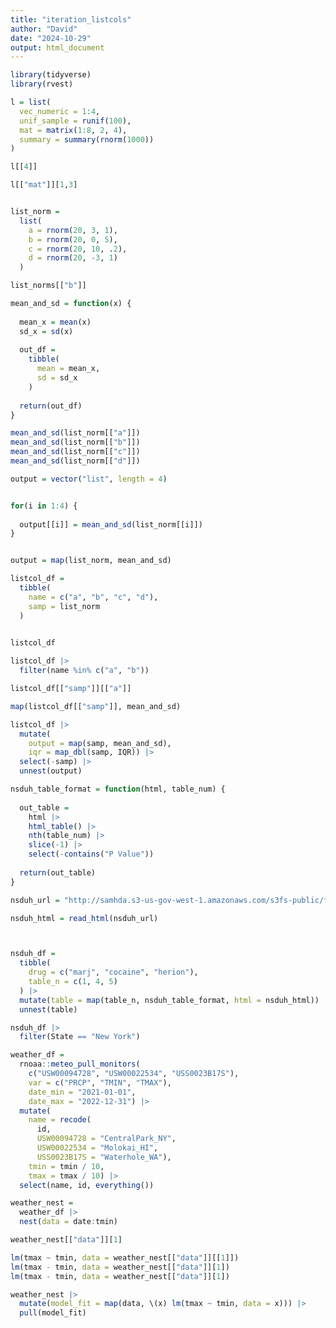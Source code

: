 ```yaml
---
title: "iteration_listcols"
author: "David"
date: "2024-10-29"
output: html_document
---
```


```r
library(tidyverse)
library(rvest)
```

```r
l = list(
  vec_numeric = 1:4,
  unif_sample = runif(100),
  mat = matrix(1:8, 2, 4),
  summary = summary(rnorm(1000))
)

l[[4]]

l[["mat"]][1,3]


list_norm = 
  list(
    a = rnorm(20, 3, 1),
    b = rnorm(20, 0, 5),
    c = rnorm(20, 10, .2),
    d = rnorm(20, -3, 1)
  )

list_norms[["b"]]
```

```r
mean_and_sd = function(x) {
  
  mean_x = mean(x)
  sd_x = sd(x)
  
  out_df =
    tibble(
      mean = mean_x,
      sd = sd_x
    )
  
  return(out_df)
}

```

```r
mean_and_sd(list_norm[["a"]])
mean_and_sd(list_norm[["b"]])
mean_and_sd(list_norm[["c"]])
mean_and_sd(list_norm[["d"]])

output = vector("list", length = 4)


for(i in 1:4) {
  
  output[[i]] = mean_and_sd(list_norm[[i]])
}


output = map(list_norm, mean_and_sd)

```

```r
listcol_df =
  tibble(
    name = c("a", "b", "c", "d"),
    samp = list_norm
  )
  

listcol_df

listcol_df |>
  filter(name %in% c("a", "b"))
```

```r
listcol_df[["samp"]][["a"]]

map(listcol_df[["samp"]], mean_and_sd)
```

```r
listcol_df |>
  mutate(
    output = map(samp, mean_and_sd),
    iqr = map_dbl(samp, IQR)) |>
  select(-samp) |>
  unnest(output)
```

```r
nsduh_table_format = function(html, table_num) {
  
  out_table = 
    html |> 
    html_table() |> 
    nth(table_num) |>
    slice(-1) |> 
    select(-contains("P Value"))
  
  return(out_table)
}

```

```r
nsduh_url = "http://samhda.s3-us-gov-west-1.amazonaws.com/s3fs-public/field-uploads/2k15StateFiles/NSDUHsaeShortTermCHG2015.htm"

nsduh_html = read_html(nsduh_url)



nsduh_df = 
  tibble(
    drug = c("marj", "cocaine", "herion"),
    table_n = c(1, 4, 5)
  ) |>
  mutate(table = map(table_n, nsduh_table_format, html = nsduh_html)) |>
  unnest(table)

nsduh_df |>
  filter(State == "New York")

```

```r
weather_df = 
  rnoaa::meteo_pull_monitors(
    c("USW00094728", "USW00022534", "USS0023B17S"),
    var = c("PRCP", "TMIN", "TMAX"), 
    date_min = "2021-01-01",
    date_max = "2022-12-31") |>
  mutate(
    name = recode(
      id, 
      USW00094728 = "CentralPark_NY", 
      USW00022534 = "Molokai_HI",
      USS0023B17S = "Waterhole_WA"),
    tmin = tmin / 10,
    tmax = tmax / 10) |>
  select(name, id, everything())
```

```r
weather_nest =
  weather_df |>
  nest(data = date:tmin)

weather_nest[["data"]][1]

lm(tmax ~ tmin, data = weather_nest[["data"]][[1]])
lm(tmax - tmin, data = weather_nest[["data"]][1])
lm(tmax - tmin, data = weather_nest[["data"]][1])

weather_nest |>
  mutate(model_fit = map(data, \(x) lm(tmax ~ tmin, data = x))) |>
  pull(model_fit)
```



